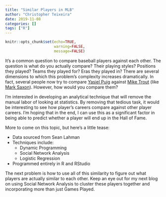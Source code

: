 ```yaml
---
title: "Similar Players in MLB"
author: "Christopher Teixeira"
date: 2019-11-08
categories: []
tags: ["R"]
---
```


```r
knitr::opts_chunk$set(echo=TRUE,
                      warning=FALSE, 
                      message=FALSE)
```

It’s a common question to compare baseball players against each other. The question is what do you actually compare? Their playing styles? Positions they played? Teams they played for? Eras they played in? There are several dimensions to which this problem’s complexity increases dramatically. In fact, several people now try to compare [Yasiel Puig](https://www.baseball-reference.com/players/p/puigya01.shtml) against [Mike Trout](https://www.baseball-reference.com/players/t/troutmi01.shtml) (like [Mark Saxon](https://www.espn.com/blog/los-angeles/dodger-report/post/_/id/5458/what-to-expect-and-not-to-expect-from-yasiel-puig)). However, how would you compare them?

I’m interested in developing an analytical technique that will remove the manual labor of looking at statistics. By removing that tedious task, it would be interesting to see how player’s careers compare against other player careers. I’m hoping that in the end, I can use this as a significant factor in being able to predict whether a player will end up in the Hall of Fame.

More to come on this topic, but here’s a little tease:

* Data sourced from Sean Lahman
* Techniques include: 
  + Dynamic Programming 
  + Social Network Analysis 
  + Logistic Regression 
* Programmed entirely in R and RStudio

The next problem is how to use all of this similarity to figure out what players are actually similar to each other. Keep an eye out for my next blog on using Social Network Analysis to cluster these players together and incorporating more than just Games Played.